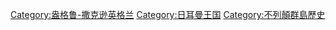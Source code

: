 [[Category:盎格鲁-撒克逊英格兰|Category:盎格鲁-撒克逊英格兰]]
[[Category:日耳曼王国|Category:日耳曼王国]]
[[Category:不列顛群島歷史|Category:不列顛群島歷史]]